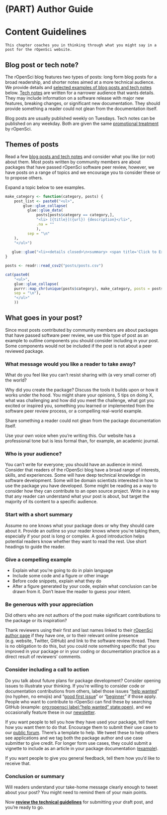 #  (PART) Author Guide {-}

# Content Guidelines {#content}

```block
This chapter coaches you in thinking through what you might say in a post for the rOpenSci website.
```

## Blog post or tech note? {#postornote}

The rOpenSci blog features two types of posts: long form blog posts for a broad readership, and shorter notes aimed at a more technical audience.
We provide details and [selected examples of blog posts and tech notes](#postthemes) below.
[Tech notes](https://ropensci.org/technotes/) are written for a narrower audience that wants details.
They may include information on a software release with major new features, breaking changes, or significant new documentation.
They should provide something a reader could not glean from the documentation itself.

Blog posts are usually published weekly on Tuesdays.
Tech notes can be published on any weekday.
Both are given the same [promotional treatment](#promote) by rOpenSci.


## Themes of posts {#postthemes}

Read a few [blog posts and tech notes](https://ropensci.org/archive/) and consider what you like (or not) about them.
Most posts written by community members are about packages that have passed rOpenSci software peer review, however, we have posts on a range of topics and we encourage you to consider these or to propose others.

Expand a topic below to see examples.

```r
make_category <- function(category, posts) {
    post_list <- paste0("<ul>",
        glue::glue_collapse(
          glue::glue_data(
              posts[posts$category == category,], 
              "<li> [{title}]({url}) {description}</li>",
              .na = ""
              ),
          sep = "\n"
    ),
    "</ul>")
    
   glue::glue("<li><details closed>\n<summary> <span title='Click to Expand'> {category} </span> </summary>\n{post_list}\n</details></li>")
}

posts <- readr::read_csv2("posts/posts.csv")

cat(paste0(
    "<ul>",
    glue::glue_collapse(
    purrr::map_chr(unique(posts$category), make_category, posts = posts),
    sep = "\n"),
    "</ul>"
    ))

```

## What goes in your post?

Since most posts contributed by community members are about packages that have passed software peer review, we use this type of post as an example to outline components you should consider including in your post.
Some components would not be included if the post is not about a peer reviewed package.

### What message would you like a reader to take away?

What do you feel like you can’t resist sharing with (a very small corner of) the world?

Why did you create the package?
Discuss the tools it builds upon or how it works under the hood.
You might share your opinions, 5 tips on doing X, what was challenging and how did you meet the challenge, what got you excited or inspired you, something you learned or implemented from the software peer review process, or a compelling real-world example.

Share something a reader could not glean from the package documentation itself.

Use your own voice when you’re writing this. 
Our website has a professional tone but is less formal than, for example, an academic journal.

### Who is your audience?

You can’t write for everyone; you should have an audience in mind.
Consider that readers of the rOpenSci blog have a broad range of interests, skills, and experiences.
Some will have deep technical knowledge in software development.
Some will be domain scientists interested in how to use the package you have developed.
Some might be reading as a way to consider how they can contribute to an open source project.
Write in a way that any reader can understand what your post is about, but target the majority of its content to a specific audience.

### Start with a short summary

Assume no one knows what your package does or why they should care about it.
Provide an outline so your reader knows where you’re taking them, especially if your post is long or complex.
A good introduction helps potential readers know whether they want to read the rest.
Use short headings to guide the reader.

### Give a compelling example

*   Explain what you’re going to do in plain language
*   Include some code and a figure or other image
*   Before code snippets, explain what they do
*   After a figure generated by your code, explain what conclusion can be drawn from it. Don’t leave the reader to guess your intent.

### Be generous with your appreciation

Did others who are not authors of the post make significant contributions to the package or its inspiration?

Thank reviewers using their first and last names linked to their [rOpenSci author page](https://ropensci.org/authors/) if they have one, or to their relevant online presence (e.g. website, Twitter, GitHub) and link to the software review thread.
There is no obligation to do this, but you could note something specific that you improved in your package or in your coding or documentation practice as a direct result of reviewers’ comments.

### Consider including a call to action

Do you talk about future plans for package development?
Consider opening issues to illustrate your thinking.
If you’re willing to consider code or documentation contributions from others, label those issues “[help wanted](https://github.com/search?q=org%3Aropensci+label%3A%22help+wanted%22+state%3Aopen&type=Issues)” (no hyphen, no emojis) and “[good first issue](https://github.com/search?q=org%3Aropensci+label%3A%22good+first+issue%22+state%3Aopen&type=Issues)” or “[beginner](https://github.com/search?q=org%3Aropensci+label%3A%22beginner%22+state%3Aopen&type=Issues)” if those apply. People who want to contribute to rOpenSci can find these by searching GitHub (example: [org:ropensci label:"help wanted" state:open](https://github.com/search?q=org%3Aropensci+label%3A%22help+wanted%22+state%3Aopen&type=Issues)), and we occasionally feature these in our [newsletter](https://news.ropensci.org/).

If you want people to tell you how they have used your package, tell them how you want them to do that. Encourage them to submit their use case to our [public forum](https://discuss.ropensci.org/c/usecases).
There’s a template to help. We tweet these to help others see applications and we tag both the package author and use case submitter to give credit.
For longer form use cases, they could submit a vignette to include as an article in your package documentation ([example](https://docs.ropensci.org/cyphr/articles/data.html)).

If you want people to give you general feedback, tell them how you’d like to receive that.

### Conclusion or summary

Will readers understand your take-home message clearly enough to tweet about your post?
You might need to remind them of your main points.

Now **[review the technical guidelines](#technical)** for submitting your draft post, and you’re ready to go.